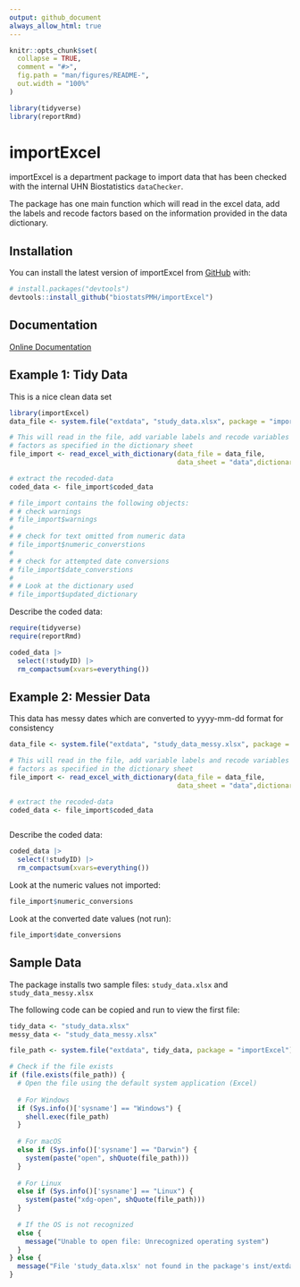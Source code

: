 ```yaml
---
output: github_document
always_allow_html: true
---
```


<!-- This file is used to create README.md
-->

```r
knitr::opts_chunk$set(
  collapse = TRUE,
  comment = "#>",
  fig.path = "man/figures/README-",
  out.width = "100%"
)

```

```r
library(tidyverse)
library(reportRmd)

```

# importExcel

importExcel is a department package to import data that has been checked with the internal UHN Biostatistics `dataChecker`. 

The package has one main function which will read in the excel data, add the labels and recode factors based on the information provided in the data dictionary. 

## Installation

You can install the latest version of importExcel from [GitHub](https://github.com/) with:


``` r
# install.packages("devtools")
devtools::install_github("biostatsPMH/importExcel")
```

## Documentation

[Online Documentation](https://biostatspmh.github.io/importExcel/)

## Example 1: Tidy Data

This is a nice clean data set 


```r
library(importExcel)
data_file <- system.file("extdata", "study_data.xlsx", package = "importExcel")

# This will read in the file, add variable labels and recode variables to 
# factors as specified in the dictionary sheet
file_import <- read_excel_with_dictionary(data_file = data_file,
                                          data_sheet = "data",dictionary_sheet = "dict")

# extract the recoded-data
coded_data <- file_import$coded_data

# file_import contains the following objects:
# # check warnings
# file_import$warnings
# 
# # check for text omitted from numeric data
# file_import$numeric_converstions
# 
# # check for attempted date conversions
# file_import$date_converstions
# 
# # Look at the dictionary used
# file_import$updated_dictionary

```

Describe the coded data:

```r
require(tidyverse)
require(reportRmd)

coded_data |> 
  select(!studyID) |> 
  rm_compactsum(xvars=everything())

```

## Example 2: Messier Data

This data has messy dates which are converted to yyyy-mm-dd format for consistency
```r

data_file <- system.file("extdata", "study_data_messy.xlsx", package = "importExcel")

# This will read in the file, add variable labels and recode variables to 
# factors as specified in the dictionary sheet
file_import <- read_excel_with_dictionary(data_file = data_file,
                                          data_sheet = "data",dictionary_sheet = "dict")

# extract the recoded-data
coded_data <- file_import$coded_data



```

Describe the coded data:

```r
coded_data |> 
  select(!studyID) |> 
  rm_compactsum(xvars=everything())

```

Look at the numeric values not imported:

```r
file_import$numeric_conversions
```

Look at the converted date values (not run): 

```r
file_import$date_conversions
```


## Sample Data

The package installs two sample files: `study_data.xlsx` and `study_data_messy.xlsx`

The following code can be copied and run to view the first file:

```r
tidy_data <- "study_data.xlsx"
messy_data <- "study_data_messy.xlsx"

file_path <- system.file("extdata", tidy_data, package = "importExcel")

# Check if the file exists
if (file.exists(file_path)) {
  # Open the file using the default system application (Excel)
  
  # For Windows
  if (Sys.info()['sysname'] == "Windows") {
    shell.exec(file_path)
  }
  
  # For macOS
  else if (Sys.info()['sysname'] == "Darwin") {
    system(paste("open", shQuote(file_path)))
  }
  
  # For Linux
  else if (Sys.info()['sysname'] == "Linux") {
    system(paste("xdg-open", shQuote(file_path)))
  }
  
  # If the OS is not recognized
  else {
    message("Unable to open file: Unrecognized operating system")
  }
} else {
  message("File 'study_data.xlsx' not found in the package's inst/extdata directory")
}

```
